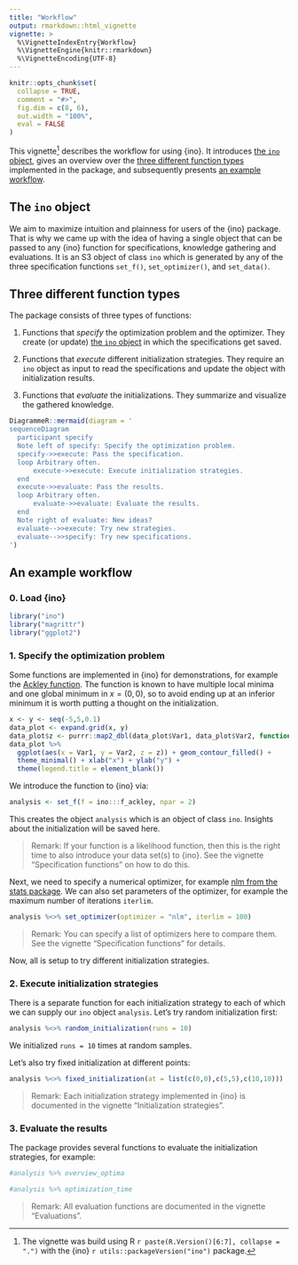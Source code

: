```yaml
---
title: "Workflow"
output: rmarkdown::html_vignette
vignette: >
  %\VignetteIndexEntry{Workflow}
  %\VignetteEngine{knitr::rmarkdown}
  %\VignetteEncoding{UTF-8}
---
```


```r
knitr::opts_chunk$set(
  collapse = TRUE,
  comment = "#>",
  fig.dim = c(8, 6),
  out.width = "100%",
  eval = FALSE
)
```

This vignette^[The vignette was build using R `r paste(R.Version()[6:7], collapse = ".")` with the {ino} `r utils::packageVersion("ino")` package.] describes the workflow for using {ino}. It introduces [the `ino` object](#the-ino-object), gives an overview over the [three different function types](#three-different-function-types) implemented in the package, and subsequently presents [an example workflow](#an-example-workflow).

## The `ino` object

We aim to maximize intuition and plainness for users of the {ino} package. That is why we came up with the idea of having a single object that can be passed to any {ino} function for specifications, knowledge gathering and evaluations. It is an S3 object of class `ino` which is generated by any of the three specification functions `set_f()`, `set_optimizer()`, and `set_data()`.

## Three different function types

The package consists of three types of functions:

1. Functions that *specify* the optimization problem and the optimizer. They create (or update) [the `ino` object](#the-ino-object) in which the specifications get saved.

2. Functions that *execute* different initialization strategies. They require an `ino` object as input to read the specifications and update the object with initialization results. 

3. Functions that *evaluate* the initializations. They summarize and visualize the gathered knowledge.

```r
DiagrammeR::mermaid(diagram = '
sequenceDiagram
  participant specify
  Note left of specify: Specify the optimization problem.
  specify->>execute: Pass the specification.
  loop Arbitrary often.
      execute->>execute: Execute initialization strategies.
  end
  execute->>evaluate: Pass the results.
  loop Arbitrary often.
      evaluate->>evaluate: Evaluate the results.
  end
  Note right of evaluate: New ideas?
  evaluate-->>execute: Try new strategies.
  evaluate-->>specify: Try new specifications.
')
```

## An example workflow

### 0. Load {ino}

```r
library("ino")
library("magrittr")
library("ggplot2")
```

### 1. Specify the optimization problem

Some functions are implemented in {ino} for demonstrations, for example the [Ackley function](https://en.wikipedia.org/wiki/Ackley_function). The function is known to have multiple local minima and one global minimum in $x = (0,0)$, so to avoid ending up at an inferior minimum it is worth putting a thought on the initialization.


```r
x <- y <- seq(-5,5,0.1)
data_plot <- expand.grid(x, y)
data_plot$z <- purrr::map2_dbl(data_plot$Var1, data_plot$Var2, function(x, y) ino:::f_ackley(c(x, y)))
data_plot %>% 
  ggplot(aes(x = Var1, y = Var2, z = z)) + geom_contour_filled() +
  theme_minimal() + xlab("x") + ylab("y") +
  theme(legend.title = element_blank())
```

We introduce the function to {ino} via:

```r
analysis <- set_f(f = ino:::f_ackley, npar = 2)
```

This creates the object `analysis` which is an object of class `ino`. Insights about the initialization will be saved here.

> Remark: If your function is a likelihood function, then this is the right time to also introduce your data set(s) to {ino}. See the vignette "Specification functions" on how to do this.

Next, we need to specify a numerical optimizer, for example [nlm from the stats package](https://stat.ethz.ch/R-manual/R-devel/library/stats/html/nlm.html). We can also set parameters of the optimizer, for example the maximum number of iterations `iterlim`.

```r
analysis %<>% set_optimizer(optimizer = "nlm", iterlim = 100)
```

> Remark: You can specify a list of optimizers here to compare them. See the vignette "Specification functions" for details.

Now, all is setup to try different initialization strategies.

### 2. Execute initialization strategies

There is a separate function for each initialization strategy to each of which we can supply our `ino` object `analysis`. Let's try random initialization first:

```r
analysis %<>% random_initialization(runs = 10)
```

We initialized `runs = 10` times at random samples.

Let's also try fixed initialization at different points:

```r
analysis %<>% fixed_initialization(at = list(c(0,0),c(5,5),c(10,10)))
```

> Remark: Each initialization strategy implemented in {ino} is documented in the vignette "Initialization strategies".

### 3. Evaluate the results

The package provides several functions to evaluate the initialization strategies, for example:

```r
#analysis %>% overview_optima
```

```r
#analysis %>% optimization_time
```

> Remark: All evaluation functions are documented in the vignette "Evaluations".
